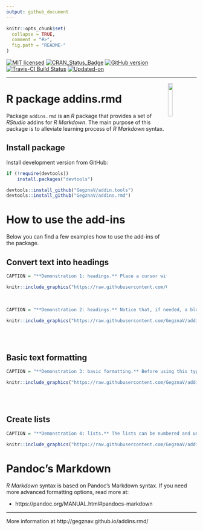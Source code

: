 ```yaml
---
output: github_document
---
```


<!-- README.md is generated from README.Rmd. Please edit that file -->

```r
knitr::opts_chunk$set(
  collapse = TRUE,
  comment = "#>",
  fig.path = "README-"
)
```

[![MIT licensed](https://img.shields.io/badge/license-MIT-blue.svg)](https://opensource.org/licenses/MIT)
[![CRAN_Status_Badge](http://www.r-pkg.org/badges/version/addins.rmd)](https://cran.r-project.org/package=addins.rmd)
[![GitHub version](https://img.shields.io/badge/GitHub-`r packageVersion("addins.rmd")`-brightgreen.svg)](https://github.com/GegznaV/addins.rmd)
[![Travis-CI Build Status](https://travis-ci.org/GegznaV/addins.rmd.svg?branch=master)](https://travis-ci.org/GegznaV/addins.rmd)
[![Updated-on](https://img.shields.io/badge/Updated%20on-`r gsub('-', '--', Sys.Date())`-yellowgreen.svg)](/commits/master)

***


<!-- ```{r, fig.align='center', out.height='30%', out.width='30%', echo=FALSE, eval = FALSE} -->
<!-- knitr::include_graphics("http://gegznav.github.io/addins.rmd/logo.png") -->
<!-- ``` -->


<img src="http://gegznav.github.io/addins.rmd/logo.png" align="right" width="15%" height="15%"/> 
   
R package **addins.rmd**  
==============================================================================

Package `addins.rmd` is an *R* package that provides a set of *RStudio* addins for *R Markdown*. The main purpose of this package is to alleviate learning process of *R Markdown* syntax. 

<!-- 1) **format text in R Markdown documents**:  -->
<!--     - **enclose** either selected text or selected rows with special symbols and text gets inerpreted in a special way when rendered with R Markdown (e.g., converts "bold" into "\*\*bold\*\*" -->
<!-- that is interpreted as "**bold**"). -->
<!-- 2) **insert** text (e.g., operators `%>%`, `<<-`, `%$%`) at the cursor position;  -->
<!-- 3)  **replace** symbols in selected -->
<!-- pieces of text (e.g., convert backslashes to forward slashes which results  -->
<!-- in strings like `"c:\data\"` converted into `"c:/data/"`).  -->


Install package
------------------------------------------------------------------------------

<!-- Install released version from CRAN: -->
<!-- ```{r Install package from CRAN, eval=FALSE} -->
<!-- install.packages("addins.rmd") -->
<!-- ``` -->

Install development version from GitHub:
```r
if (!require(devtools)) 
    install.packages("devtools")

devtools::install_github("GegznaV/addin.tools")
devtools::install_github("GegznaV/addins.rmd")
```

<!-- Recommended workflow and a few examples -->
<!-- ----------------------------------------------------- -->

<!-- Get started online http://gegznav.github.io/addins.rmd/articles/v1_workflow.html -->

<!-- And offline: -->
<!-- ```{r, eval=FALSE} -->
<!-- vignette("v1_workflow", package = "addins.rmd") -->
<!-- ``` -->
<!-- browseVignettes("addins.rmd") -->

How to use the add-ins
==============================================================================

Below you can find a few examples how to use the add-ins of the package.

## Convert text into headings

```r
CAPTION = "**Demonstration 1: headings.** Place a cursor with a mouse and use a necessary add-in.  "

knitr::include_graphics("https://raw.githubusercontent.com/GegznaV/addins.rmd/master/docs/figs/demo-headings-1.gif")
```

<br>

```r
CAPTION = "**Demonstration 2: headings.** Notice that, if needed, a blank line above the selection is added.  "

knitr::include_graphics("https://raw.githubusercontent.com/GegznaV/addins.rmd/master/docs/figs/demo-headings-2.gif")
```

<br><br>

## Basic text formatting

```r
CAPTION = "**Demonstration 3: basic formatting.** Before using this type of add-in, select a piece of text that should be formatted.  "

knitr::include_graphics("https://raw.githubusercontent.com/GegznaV/addins.rmd/master/docs/figs/demo-formatting-1.gif")
```

<br><br>

## Create lists

```r
CAPTION = "**Demonstration 4: lists.** The lists can be numbered and unnumbered. They can have several levels.  "

knitr::include_graphics("https://raw.githubusercontent.com/GegznaV/addins.rmd/master/docs/figs/demo-lists-1.gif")

```

Pandoc's Markdown
==============================================================================

*R Markdown* syntax is based on Pandoc's Markdown syntax. 
If you need more advanced formatting options, read more at:

- https://pandoc.org/MANUAL.html#pandocs-markdown

***

More information at http://gegznav.github.io/addins.rmd/
